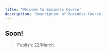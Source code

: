---
title: 'Welcome to Business Course'
description: 'Description of Business Course'
---

## Soon!

> Publish: 22/March
